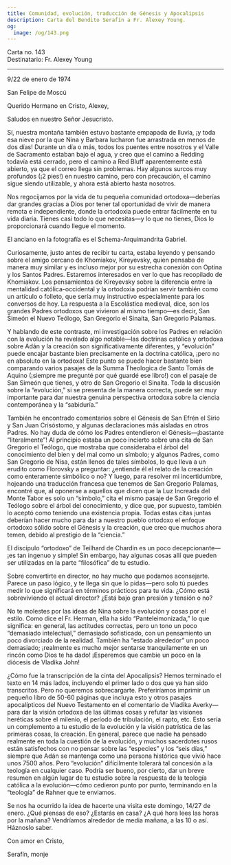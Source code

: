 ```yaml
---
title: Comunidad, evolución, traducción de Génesis y Apocalipsis
description: Carta del Bendito Serafín a Fr. Alexey Young.
og:
  image: /og/143.png
---
```


<div style={{textAlign:'right', fontFamily:'monospace'}}>Carta no. 143</div>
<div style={{textAlign:'left', fontFamily:'monospace'}}>Destinatario: Fr. Alexey Young</div>

---

9/22 de enero de 1974

San Felipe de Moscú

Querido Hermano en Cristo, Alexey,

Saludos en nuestro Señor Jesucristo.

Sí, nuestra montaña también estuvo bastante empapada de lluvia, ¡y toda esa nieve por la que Nina y Barbara lucharon fue arrastrada en menos de dos días! Durante un día o más, todos los puentes entre nosotros y el Valle de Sacramento estaban bajo el agua, y creo que el camino a Redding todavía está cerrado, pero el camino a Red Bluff aparentemente está abierto, ya que el correo llega sin problemas. Hay algunos surcos muy profundos (¡2 pies!) en nuestro camino, pero con precaución, el camino sigue siendo utilizable, y ahora está abierto hasta nosotros.

Nos regocijamos por la vida de tu pequeña comunidad ortodoxa—deberías dar grandes gracias a Dios por tener tal oportunidad de vivir de manera remota e independiente, donde la ortodoxia puede entrar fácilmente en tu vida diaria. Tienes casi todo lo que necesitas—y lo que no tienes, Dios lo proporcionará cuando llegue el momento.

El anciano en la fotografía es el Schema-Arquimandrita Gabriel.

Curiosamente, justo antes de recibir tu carta, estaba leyendo y pensando sobre el amigo cercano de Khomiakov, Kireyevsky, quien pensaba de manera muy similar y es incluso mejor por su estrecha conexión con Optina y los Santos Padres. Estaremos interesados en ver lo que has recopilado de Khomiakov. Los pensamientos de Kireyevsky sobre la diferencia entre la mentalidad católica-occidental y la ortodoxia podrían servir también como un artículo o folleto, que sería muy instructivo especialmente para los conversos de hoy. La respuesta a la Escolástica medieval, dice, son los grandes Padres ortodoxos que vivieron al mismo tiempo—es decir, San Simeón el Nuevo Teólogo, San Gregorio el Sinaíta, San Gregorio Palamas.

Y hablando de este contraste, mi investigación sobre los Padres en relación con la evolución ha revelado algo notable—las doctrinas católica y ortodoxa sobre Adán y la creación son significativamente diferentes, y “evolución” puede encajar bastante bien precisamente en la doctrina católica, ¡pero no en absoluto en la ortodoxa! Este punto se puede hacer bastante bien comparando varios pasajes de la Summa Theologica de Santo Tomás de Aquino (¡siempre me pregunté por qué guardé ese libro!) con el pasaje de San Simeón que tienes, y otro de San Gregorio el Sinaíta. Toda la discusión sobre la “evolución,” si se presenta de la manera correcta, puede ser muy importante para dar nuestra genuina perspectiva ortodoxa sobre la ciencia contemporánea y la “sabiduría.”

También he encontrado comentarios sobre el Génesis de San Efrén el Sirio y San Juan Crisóstomo, y algunas declaraciones más aisladas en otros Padres. No hay duda de cómo los Padres entendieron el Génesis—¡bastante “literalmente”! Al principio estaba un poco incierto sobre una cita de San Gregorio el Teólogo, que mostraba que consideraba el árbol del conocimiento del bien y del mal como un símbolo; y algunos Padres, como San Gregorio de Nisa, están llenos de tales símbolos, lo que lleva a un erudito como Florovsky a preguntar: ¿entiende él el relato de la creación como enteramente simbólico o no? Y luego, para resolver mi incertidumbre, hojeando una traducción francesa que tenemos de San Gregorio Palamas, encontré que, al oponerse a aquellos que dicen que la Luz Increada del Monte Tabor es solo un “símbolo,” cita el mismo pasaje de San Gregorio el Teólogo sobre el árbol del conocimiento, y dice que, por supuesto, también lo aceptó como teniendo una existencia propia. Todas estas citas juntas deberían hacer mucho para dar a nuestro pueblo ortodoxo el enfoque ortodoxo sólido sobre el Génesis y la creación, que creo que muchos ahora temen, debido al prestigio de la “ciencia.”

El discípulo “ortodoxo” de Teilhard de Chardin es un poco decepcionante—¡es tan ingenuo y simple! Sin embargo, hay algunas cosas allí que pueden ser utilizadas en la parte “filosófica” de tu estudio.

Sobre convertirte en director, no hay mucho que podamos aconsejarte. Parece un paso lógico, y te llega sin que lo pidas—pero solo tú puedes medir lo que significará en términos prácticos para tu vida. ¿Cómo está sobreviviendo el actual director? ¿Está bajo gran presión y tensión o no?

No te molestes por las ideas de Nina sobre la evolución y cosas por el estilo. Como dice el Fr. Herman, ella ha sido “Panteleimonizada,” lo que significa: en general, las actitudes correctas, pero un tono un poco “demasiado intelectual,” demasiado sofisticado, con un pensamiento un poco divorciado de la realidad. También ha “estado alrededor” un poco demasiado; ¡realmente es mucho mejor sentarse tranquilamente en un rincón como Dios te ha dado! ¡Esperemos que cambie un poco en la diócesis de Vladika John!

¿Cómo fue la transcripción de la cinta del Apocalipsis? Hemos terminado el texto en 14 más lados, incluyendo el primer lado o dos que ya han sido transcritos. Pero no queremos sobrecargarte. Preferiríamos imprimir un pequeño libro de 50-60 páginas que incluya esto y otros pasajes apocalípticos del Nuevo Testamento en el comentario de Vladika Averky—para dar la visión ortodoxa de las últimas cosas y refutar las visiones heréticas sobre el milenio, el período de tribulación, el rapto, etc. Esto sería un complemento a tu estudio de la evolución y la visión patrística de las primeras cosas, la creación. En general, parece que nadie ha pensado realmente en toda la cuestión de la evolución, y muchos sacerdotes rusos están satisfechos con no pensar sobre las “especies” y los “seis días,” siempre que Adán se mantenga como una persona histórica que vivió hace unos 7500 años. Pero “evolución” difícilmente tolerará tal concesión a la teología en cualquier caso. Podría ser bueno, por cierto, dar un breve resumen en algún lugar de tu estudio sobre la respuesta de la teología católica a la evolución—cómo cedieron punto por punto, terminando en la “teología” de Rahner que te enviamos.

Se nos ha ocurrido la idea de hacerte una visita este domingo, 14/27 de enero. ¿Qué piensas de eso? ¿Estarás en casa? ¿A qué hora lees las horas por la mañana? Vendríamos alrededor de media mañana, a las 10 o así. Háznoslo saber.

Con amor en Cristo,

Serafín, monje
